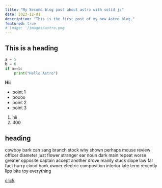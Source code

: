 ```yaml
---
title: "My Second blog post about astro with solid js"
date: 2023-12-01
description: "This is the first post of my new Astro blog."
featured: true
# image: '/images/astro.png
---
```


## This is a heading
    
```python
a = 5
b = 6
if a==b:
    print("Hello Astro")
```
**Hii**

- point 1
- poooo
- point 2
- point 3

1. hii
2. 400

## heading
cowboy bark can sang branch stock why shown perhaps mouse review officer diameter just flower stranger ear noun dark main repeat worse greater opposite
captain accept another drove mainly stuck slope law far fact hurry cloud bank owner electric composition interior late term recently lips bite toy everything

[click](https://www.google.com)
